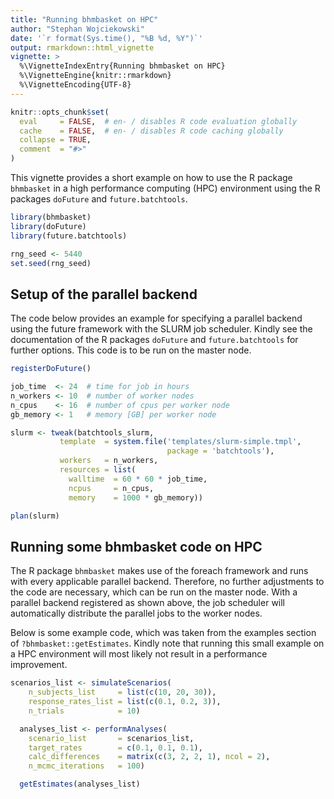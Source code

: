 ---
title: "Running bhmbasket on HPC"
author: "Stephan Wojciekowski"
date: '`r format(Sys.time(), "%B %d, %Y")`'
output: rmarkdown::html_vignette
vignette: >
  %\VignetteIndexEntry{Running bhmbasket on HPC}
  %\VignetteEngine{knitr::rmarkdown}
  %\VignetteEncoding{UTF-8}
---

```{r knitr_options, include = FALSE}
knitr::opts_chunk$set(
  eval     = FALSE,  # en- / disables R code evaluation globally
  cache    = FALSE,  # en- / disables R code caching globally
  collapse = TRUE,
  comment  = "#>"
)
```

This vignette provides a short example on how to use the R package `bhmbasket` in a high performance computing (HPC) environment using the R packages `doFuture` and `future.batchtools`.

```{r setup}
library(bhmbasket)
library(doFuture)
library(future.batchtools)

rng_seed <- 5440
set.seed(rng_seed)
```

## Setup of the parallel backend
The code below provides an example for specifying a parallel backend using the future framework with the SLURM job scheduler.
Kindly see the documentation of the R packages `doFuture` and `future.batchtools` for further options.
This code is to be run on the master node.
```{r SLURM_Setup}
registerDoFuture()

job_time  <- 24  # time for job in hours
n_workers <- 10  # number of worker nodes
n_cpus    <- 16  # number of cpus per worker node
gb_memory <- 1   # memory [GB] per worker node

slurm <- tweak(batchtools_slurm,
           template  = system.file('templates/slurm-simple.tmpl',
                                   package = 'batchtools'),
           workers   = n_workers,
           resources = list(
             walltime  = 60 * 60 * job_time,
             ncpus     = n_cpus,
             memory    = 1000 * gb_memory))

plan(slurm)
```

## Running some bhmbasket code on HPC
The R package `bhmbasket` makes use of the foreach framework and runs with every applicable parallel backend.
Therefore, no further adjustments to the code are necessary, which can be run on the master node.
With a parallel backend registered as shown above, the job scheduler will automatically distribute the parallel jobs to the worker nodes.

Below is some example code, which was taken from the examples section of `?bhmbasket::getEstimates`.
Kindly note that running this small example on a HPC environment will most likely not result in a performance improvement.
```{r}
scenarios_list <- simulateScenarios(
    n_subjects_list     = list(c(10, 20, 30)),
    response_rates_list = list(c(0.1, 0.2, 3)),
    n_trials            = 10)

  analyses_list <- performAnalyses(
    scenario_list       = scenarios_list,
    target_rates        = c(0.1, 0.1, 0.1),
    calc_differences    = matrix(c(3, 2, 2, 1), ncol = 2),
    n_mcmc_iterations   = 100)

  getEstimates(analyses_list)
```
